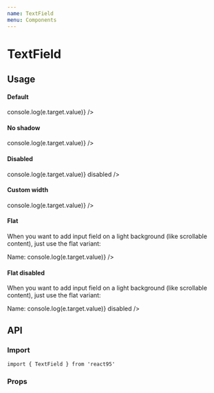 ```yaml
---
name: TextField
menu: Components
---
```



# TextField

## Usage

#### Default

<Playground>
  <TextField defaultValue='' onChange={e => console.log(e.target.value)} />
</Playground>

#### No shadow

<Playground>
  <TextField
    defaultValue='No shadow'
    shadow={false}
    onChange={e => console.log(e.target.value)}
  />
</Playground>

#### Disabled

<Playground>
  <TextField
    defaultValue="Can't type 😥"
    onChange={e => console.log(e.target.value)}
    disabled
  />
</Playground>

#### Custom width

<Playground>
  <TextField
    defaultValue='Custom width'
    width={150}
    onChange={e => console.log(e.target.value)}
  />
</Playground>

#### Flat

<Playground>
  <Cutout style={{ padding: '2rem', width: '300px' }}>
    <p style={{ lineHeight: 1.3 }}>
      When you want to add input field on a light background (like scrollable
      content), just use the flat variant:
    </p>
    <div style={{ display: 'flex', alignItems: 'center', marginTop: '1rem' }}>
      <label
        style={{ paddingRight: '0.5rem', fontSize: '1rem' }}
        htmlFor='name'
      >
        Name:
      </label>
      <TextField
        id='name'
        variant='flat'
        placeholder='type here...'
        width={150}
        onChange={e => console.log(e.target.value)}
      />
    </div>
  </Cutout>
</Playground>

#### Flat disabled

<Playground>
  <Cutout style={{ padding: '2rem', width: '300px' }}>
    <p style={{ lineHeight: 1.3 }}>
      When you want to add input field on a light background (like scrollable
      content), just use the flat variant:
    </p>
    <div style={{ display: 'flex', alignItems: 'center', marginTop: '1rem' }}>
      <label
        style={{ paddingRight: '0.5rem', fontSize: '1rem' }}
        htmlFor='name'
      >
        Name:
      </label>
      <TextField
        id='name'
        variant='flat'
        defaultValue="Can't type 😥"
        width={150}
        onChange={e => console.log(e.target.value)}
        disabled
      />
    </div>
  </Cutout>
</Playground>

## API

### Import

```
import { TextField } from 'react95'
```

### Props

<Props of={TextField} />
